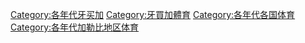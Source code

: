 [[Category:各年代牙买加|Category:各年代牙买加]]
[[Category:牙買加體育|Category:牙買加體育]]
[[Category:各年代各国体育|Category:各年代各国体育]]
[[Category:各年代加勒比地区体育|Category:各年代加勒比地区体育]]
